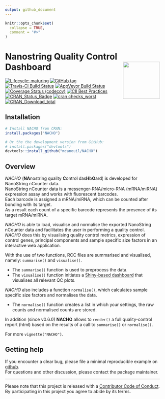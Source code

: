 ```yaml
---
output: github_document
---
```


<!-- README.md is generated from README.Rmd. Please edit that file -->

```r
knitr::opts_chunk$set(
  collapse = TRUE,
  comment = "#>"
)
```

# Nanostring Quality Control Dashboard <img src="man/figures/nacho_hex.png" align="right" width="120" />

<!-- badges: start -->
[![Lifecycle: maturing](https://img.shields.io/badge/lifecycle-maturing-blue.svg)](https://www.tidyverse.org/lifecycle/#maturing)
[![GitHub tag](https://img.shields.io/github/tag/mcanouil/NACHO.svg?label="latest tag")](https://github.com/mcanouil/NACHO)
[![Travis-CI Build Status](https://travis-ci.org/mcanouil/NACHO.svg?branch=master)](https://travis-ci.org/mcanouil/NACHO)
[![AppVeyor Build Status](https://ci.appveyor.com/api/projects/status/github/mcanouil/NACHO?branch=master&svg=true)](https://ci.appveyor.com/project/mcanouil/NACHO)
[![Coverage Status (codecov)](https://codecov.io/gh/mcanouil/NACHO/branch/master/graph/badge.svg)](https://codecov.io/gh/mcanouil/NACHO)
[![CII Best Practices](https://bestpractices.coreinfrastructure.org/projects/2719/badge)](https://bestpractices.coreinfrastructure.org/projects/2719)
[![CRAN_Status_Badge](http://www.r-pkg.org/badges/version-ago/NACHO)](https://cran.r-project.org/package=NACHO)
[![cran checks_worst](https://cranchecks.info/badges/worst/NACHO)](https://cran.r-project.org/web/checks/check_results_NACHO.html)
[![CRAN_Download_total](http://cranlogs.r-pkg.org/badges/grand-total/NACHO)](https://cran.r-project.org/package=NACHO)
<!--[![cran checks_summary](https://cranchecks.info/badges/summary/NACHO)](https://cran.r-project.org/web/checks/check_results_NACHO.html)-->
<!--[![CRAN_Download_month](http://cranlogs.r-pkg.org/badges/NACHO?color=brightgreen)](https://cran.r-project.org/package=NACHO)-->
<!--[![Coverage Status (coveralls)](https://coveralls.io/repos/github/mcanouil/NACHO/badge.svg?branch=master)](https://coveralls.io/github/mcanouil/NACHO?branch=master)-->
<!-- badges: end -->


## Installation

```r
# Install NACHO from CRAN:
install.packages("NACHO")

# Or the the development version from GitHub:
# install.packages("devtools")
devtools::install_github("mcanouil/NACHO")
```


## Overview 

*NACHO* (**NA**nostring quality **C**ontrol das**H**b**O**ard) is developed for NanoString nCounter data.  
NanoString nCounter data is a messenger-RNA/micro-RNA (mRNA/miRNA) expression assay and works with fluorescent barcodes.  
Each barcode is assigned a mRNA/miRNA, which can be counted after bonding with its target.  
As a result each count of a specific barcode represents the presence of its target mRNA/miRNA.


*NACHO* is able to load, visualise and normalise the exported NanoString nCounter data and facilitates the user in performing a quality control.  
*NACHO* does this by visualising quality control metrics, expression of control genes, principal components and sample specific size factors in an interactive web application.

With the use of two functions, RCC files are summarised and visualised, namely: `summarise()` and `visualise()`.

* The `summarise()` function is used to preprocess the data. 
* The `visualise()` function initiates a [Shiny-based dashboard](https://shiny.rstudio.com/) that visualises all relevant QC plots.

*NACHO* also includes a function `normalise()`, which calculates sample specific size factors and normalises the data.

* The `normalise()` function creates a list in which your settings, the raw counts and normalised counts are stored.

In addition (since v0.6.0) **NACHO** allows to `render()` a full quality-control report (html) based on the results of a call to `summarise()` or `normalise()`.

For more `vignette("NACHO")`.

## Getting help

If you encounter a clear bug, please file a minimal reproducible example on [github](https://github.com/mcanouil/NACHO/issues).  
For questions and other discussion, please contact the package maintainer.

---
Please note that this project is released with a [Contributor Code of Conduct](.github/CODE_OF_CONDUCT.md).  
By participating in this project you agree to abide by its terms.
